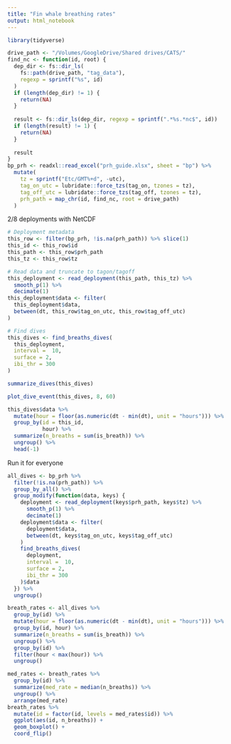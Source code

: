 ```yaml
---
title: "Fin whale breathing rates"
output: html_notebook
---
```


```r
library(tidyverse)
```

```r
drive_path <- "/Volumes/GoogleDrive/Shared drives/CATS/"
find_nc <- function(id, root) {
  dep_dir <- fs::dir_ls(
    fs::path(drive_path, "tag_data"),
    regexp = sprintf("%s", id)
  )
  if (length(dep_dir) != 1) {
    return(NA)
  }
  
  result <- fs::dir_ls(dep_dir, regexp = sprintf(".*%s.*nc$", id))
  if (length(result) != 1) {
    return(NA)
  } 
  
  result
}
bp_prh <- readxl::read_excel("prh_guide.xlsx", sheet = "bp") %>% 
  mutate(
    tz = sprintf("Etc/GMT%+d", -utc),
    tag_on_utc = lubridate::force_tzs(tag_on, tzones = tz),
    tag_off_utc = lubridate::force_tzs(tag_off, tzones = tz),
    prh_path = map_chr(id, find_nc, root = drive_path)
  ) 
```

2/8 deployments with NetCDF

```r
# Deployment metadata
this_row <- filter(bp_prh, !is.na(prh_path)) %>% slice(1)
this_id <- this_row$id
this_path <- this_row$prh_path
this_tz <- this_row$tz

# Read data and truncate to tagon/tagoff
this_deployment <- read_deployment(this_path, this_tz) %>%
  smooth_p(1) %>%
  decimate(1)
this_deployment$data <- filter(
  this_deployment$data, 
  between(dt, this_row$tag_on_utc, this_row$tag_off_utc)
)

# Find dives
this_dives <- find_breaths_dives(
  this_deployment,
  interval =  10,
  surface = 2,
  ibi_thr = 300
)

summarize_dives(this_dives)

plot_dive_event(this_dives, 8, 60)
```

```r
this_dives$data %>% 
  mutate(hour = floor(as.numeric(dt - min(dt), unit = "hours"))) %>% 
  group_by(id = this_id,
           hour) %>% 
  summarize(n_breaths = sum(is_breath)) %>% 
  ungroup() %>% 
  head(-1)
```

Run it for everyone
```r
all_dives <- bp_prh %>% 
  filter(!is.na(prh_path)) %>% 
  group_by_all() %>% 
  group_modify(function(data, keys) {
    deployment <- read_deployment(keys$prh_path, keys$tz) %>%
      smooth_p(1) %>%
      decimate(1)
    deployment$data <- filter(
      deployment$data, 
      between(dt, keys$tag_on_utc, keys$tag_off_utc)
    )
    find_breaths_dives(
      deployment,
      interval =  10,
      surface = 2,
      ibi_thr = 300
    )$data
  }) %>% 
  ungroup()

breath_rates <- all_dives %>% 
  group_by(id) %>% 
  mutate(hour = floor(as.numeric(dt - min(dt), unit = "hours"))) %>% 
  group_by(id, hour) %>% 
  summarize(n_breaths = sum(is_breath)) %>% 
  ungroup() %>% 
  group_by(id) %>% 
  filter(hour < max(hour)) %>% 
  ungroup() 

med_rates <- breath_rates %>% 
  group_by(id) %>% 
  summarize(med_rate = median(n_breaths)) %>% 
  ungroup() %>% 
  arrange(med_rate)
breath_rates %>% 
  mutate(id = factor(id, levels = med_rates$id)) %>% 
  ggplot(aes(id, n_breaths)) +
  geom_boxplot() +
  coord_flip()
```
